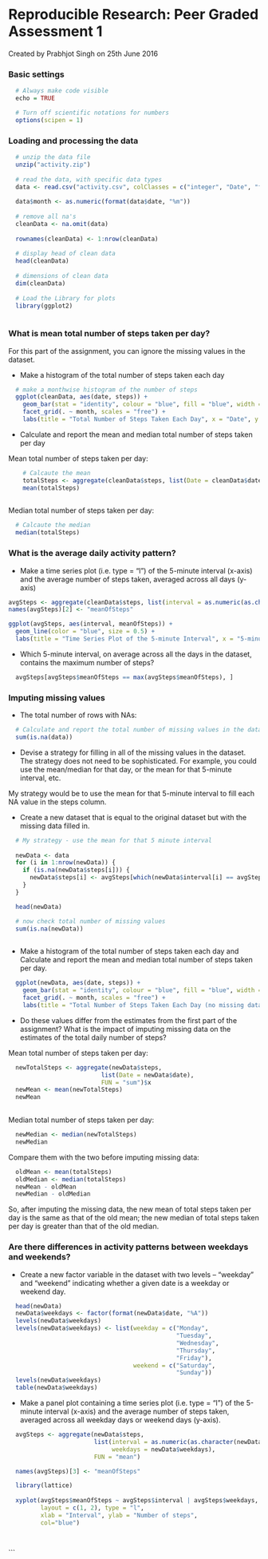 
```{r }
```

Reproducible Research: Peer Graded Assessment 1
===============================================
  Created by Prabhjot Singh on 25th June 2016

### Basic settings
```{r}

  # Always make code visible
  echo = TRUE  

  # Turn off scientific notations for numbers
  options(scipen = 1)  
```

### Loading and processing the data
```{r}
  # unzip the data file
  unzip("activity.zip")
  
  # read the data, with specific data types
  data <- read.csv("activity.csv", colClasses = c("integer", "Date", "factor"))
  
  data$month <- as.numeric(format(data$date, "%m"))
  
  # remove all na's
  cleanData <- na.omit(data)
  
  rownames(cleanData) <- 1:nrow(cleanData)
  
  # display head of clean data
  head(cleanData)
  
  # dimensions of clean data
  dim(cleanData)
  
  # Load the Library for plots
  library(ggplot2)
  
```


### What is mean total number of steps taken per day?
For this part of the assignment, you can ignore the missing values in the dataset.

* Make a histogram of the total number of steps taken each day
```{r}
  # make a monthwise histogram of the number of steps
  ggplot(cleanData, aes(date, steps)) + 
    geom_bar(stat = "identity", colour = "blue", fill = "blue", width = 0.5) + 
    facet_grid(. ~ month, scales = "free") + 
    labs(title = "Total Number of Steps Taken Each Day", x = "Date", y = "Total number of steps")

```

* Calculate and report the mean and median total number of steps taken per day

Mean total number of steps taken per day:

```{r}
    # Calcaute the mean
    totalSteps <- aggregate(cleanData$steps, list(Date = cleanData$date), FUN = "sum")$x
    mean(totalSteps)
    
```

Median total number of steps taken per day:

```{r}
  # Calcaute the median
  median(totalSteps)

```

### What is the average daily activity pattern?
* Make a time series plot (i.e. type = "l") of the 5-minute interval (x-axis) and the average number of steps taken, averaged across all days (y-axis)

```{r}

avgSteps <- aggregate(cleanData$steps, list(interval = as.numeric(as.character(cleanData$interval))), FUN = "mean")
names(avgSteps)[2] <- "meanOfSteps"

ggplot(avgSteps, aes(interval, meanOfSteps)) + 
  geom_line(color = "blue", size = 0.5) + 
  labs(title = "Time Series Plot of the 5-minute Interval", x = "5-minute intervals", y = "Average Number of Steps Taken")

```

* Which 5-minute interval, on average across all the days in the dataset, contains the maximum number of steps?
```{r}
  avgSteps[avgSteps$meanOfSteps == max(avgSteps$meanOfSteps), ]
```

### Imputing missing values
* The total number of rows with NAs:
  
```{r}
  # Calculate and report the total number of missing values in the dataset
  sum(is.na(data))

```

* Devise a strategy for filling in all of the missing values in the dataset. The strategy does not need to be sophisticated. For example, you could use the mean/median for that day, or the mean for that 5-minute interval, etc.

My strategy would be to use the mean for that 5-minute interval to fill each NA value in the steps column.

* Create a new dataset that is equal to the original dataset but with the missing data filled in.

```{r}
  
  # My strategy - use the mean for that 5 minute interval
  
  newData <- data 
  for (i in 1:nrow(newData)) {
    if (is.na(newData$steps[i])) {
      newData$steps[i] <- avgSteps[which(newData$interval[i] == avgSteps$interval), ]$meanOfSteps
    }
  }

  head(newData)

  # now check total number of missing values
  sum(is.na(newData))
  
```

* Make a histogram of the total number of steps taken each day and Calculate and report the mean and median total number of steps taken per day. 

```{r}

  ggplot(newData, aes(date, steps)) + 
    geom_bar(stat = "identity", colour = "blue", fill = "blue", width = 0.5) + 
    facet_grid(. ~ month, scales = "free") + 
    labs(title = "Total Number of Steps Taken Each Day (no missing data)", x = "Date", y = "Total number of steps")

```

* Do these values differ from the estimates from the first part of the assignment? What is the impact of imputing missing data on the estimates of the total daily number of steps?

Mean total number of steps taken per day:
```{r}
  
  newTotalSteps <- aggregate(newData$steps,
                          list(Date = newData$date),
                          FUN = "sum")$x
  newMean <- mean(newTotalSteps)
  newMean
  
```
Median total number of steps taken per day:
```{r}

  newMedian <- median(newTotalSteps)
  newMedian

```

Compare them with the two before imputing missing data:

```{r}

  oldMean <- mean(totalSteps)
  oldMedian <- median(totalSteps)
  newMean - oldMean
  newMedian - oldMedian

```
So, after imputing the missing data, the new mean of total steps taken per day is the same as that of the old mean; the new median of total steps taken per day is greater than that of the old median.

### Are there differences in activity patterns between weekdays and weekends?

* Create a new factor variable in the dataset with two levels -- "weekday" and "weekend" indicating whether a given date is a weekday or weekend day.

```{r}

  head(newData)
  newData$weekdays <- factor(format(newData$date, "%A"))
  levels(newData$weekdays)
  levels(newData$weekdays) <- list(weekday = c("Monday", 
                                               "Tuesday",
                                               "Wednesday", 
                                               "Thursday", 
                                               "Friday"),
                                   weekend = c("Saturday", 
                                               "Sunday"))
  levels(newData$weekdays)
  table(newData$weekdays)

```

* Make a panel plot containing a time series plot (i.e. type = "l") of the 5-minute interval (x-axis) and the average number of steps taken, averaged across all weekday days or weekend days (y-axis).

```{r}
  avgSteps <- aggregate(newData$steps, 
                        list(interval = as.numeric(as.character(newData$interval)), 
                             weekdays = newData$weekdays),
                        FUN = "mean")

  names(avgSteps)[3] <- "meanOfSteps"

  library(lattice)
  
  xyplot(avgSteps$meanOfSteps ~ avgSteps$interval | avgSteps$weekdays, 
         layout = c(1, 2), type = "l", 
         xlab = "Interval", ylab = "Number of steps",
         col="blue")
  
```
```
```
```

